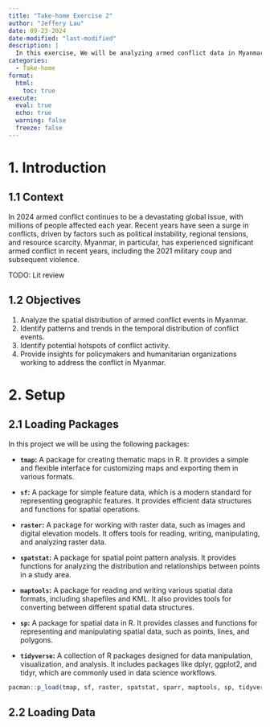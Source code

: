 ```yaml
---
title: "Take-home Exercise 2"
author: "Jeffery Lau"
date: 09-23-2024
date-modified: "last-modified"
description: |
  In this exercise, We will be analyzing armed conflict data in Myanmar, using spatial point pattern analysis to understand the distribution and relationships between conflict events. We'll also create maps to visualize the results and interpret the spatial patterns.
categories:
  - Take-home
format:
  html:
    toc: true
execute: 
  eval: true
  echo: true
  warning: false
  freeze: false
---
```


# 1. Introduction

## 1.1 Context

In 2024 armed conflict continues to be a devastating global issue, with millions of people affected each year. Recent years have seen a surge in conflicts, driven by factors such as political instability, regional tensions, and resource scarcity. Myanmar, in particular, has experienced significant armed conflict in recent years, including the 2021 military coup and subsequent violence.

TODO: Lit review

## 1.2 Objectives

1.  Analyze the spatial distribution of armed conflict events in Myanmar.
2.  Identify patterns and trends in the temporal distribution of conflict events.
3.  Identify potential hotspots of conflict activity.
4.  Provide insights for policymakers and humanitarian organizations working to address the conflict in Myanmar.

# 2. Setup

## 2.1 Loading Packages

In this project we will be using the following packages:

-   **`tmap`:** A package for creating thematic maps in R. It provides a simple and flexible interface for customizing maps and exporting them in various formats.

-   **`sf`:** A package for simple feature data, which is a modern standard for representing geographic features. It provides efficient data structures and functions for spatial operations.

-   **`raster`:** A package for working with raster data, such as images and digital elevation models. It offers tools for reading, writing, manipulating, and analyzing raster data.

-   **`spatstat`:** A package for spatial point pattern analysis. It provides functions for analyzing the distribution and relationships between points in a study area.

-   **`maptools`:** A package for reading and writing various spatial data formats, including shapefiles and KML. It also provides tools for converting between different spatial data structures.

-   **`sp`:** A package for spatial data in R. It provides classes and functions for representing and manipulating spatial data, such as points, lines, and polygons.

-   **`tidyverse`:** A collection of R packages designed for data manipulation, visualization, and analysis. It includes packages like dplyr, ggplot2, and tidyr, which are commonly used in data science workflows.

```r
pacman::p_load(tmap, sf, raster, spatstat, sparr, maptools, sp, tidyverse, DT, gridExtra, animation)
```

## 2.2 Loading Data
